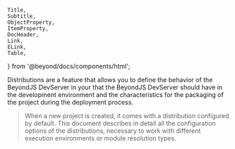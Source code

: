 	Title,
	Subtitle,
	ObjectProperty,
	ItemProperty,
	DocHeader,
	Link,
	ELink,
	Table,
} from '@beyond/docs/components/html';

<DocHeader id="intro" pretitle="Fundamentals" title="Distributions" />

Distributions are a feature that allows you to define the behavior of the BeyondJS DevServer in your
that the BeyondJS DevServer should have in the development environment and the characteristics for the
packaging of the project during the deployment process.

> When a new project is created, it comes with a distribution configured by default.
> This document describes in detail all the configuration options of the distributions,
> necessary to work with different execution environments or module resolution types.

<Title id="definition" tag="h2" text="Definition" />

The distributions are defined in the `project.json` file, in the `distirbutions` property of the `development` entry point.
property of the `development` entry point.

An example of a distribution is:

<Code>
	{` {
    "name": "web",
    "platform": "web",
    "environment": "development",
    "ports": {
        "bundles": 3500
    }
},
`}
</Code>

<Title id="properties" tag="h2" text="Properties" />

-   <ObjectProperty type="string">name</ObjectProperty> Name identifier of the distribution.
-   <ObjectProperty type="string">platform</ObjectProperty> identifier of the platform used by the distribution. You can
    see the platform identifiers in the <Link href="/platforms">platforms section</Link>.

-   <ObjectProperty type="string">environment</ObjectProperty> supports `deployment` and `production` values.

    -   <ObjectProperty type="object">ports</ObjectProperty> receives an object with the following properties :
    -   <ObjectProperty type="number">bundles</ObjectProperty> port on which the DevServer will return bundles.
    -   <ObjectProperty type="number">http</ObjectProperty> port to connect debuggers or code inspectors. You can read more
        about remote inspection in <Link href="/remote-inspection">remote-inspection section.</Link>.

-   <ObjectProperty type="object">ts</ObjectProperty> Object handled to manage typescript compiler configurations, currently
    supports the following properties:

    -   <ItemProperty type="string" optional label="compiler">
        	accepts `ts` and `transpiler` values.
        </ItemProperty>

-   <ItemProperty type="string" optional label="backend">
    	This property is required if the package uses a connection to a backend via websockets. You can read more about
    	this in the <Link href="/bridges">Bridges</Link> section.
    </ItemProperty>
